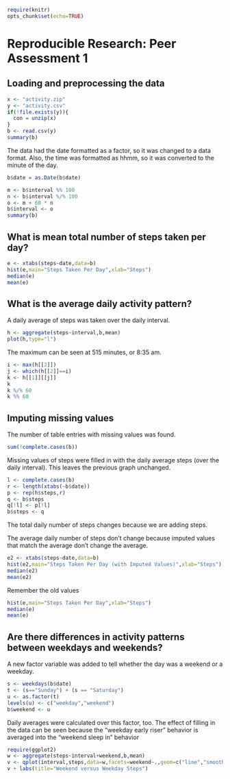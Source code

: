
```r
require(knitr)
opts_chunk$set(echo=TRUE)
```

# Reproducible Research: Peer Assessment 1

## Loading and preprocessing the data


```r
x <- "activity.zip"
y <- "activity.csv"
if(!file.exists(y)){
  con = unzip(x)
}
b <- read.csv(y)
summary(b)
```

The data had the date formatted as a factor, so it was changed to a data format.  Also, the time was formatted as hhmm, so it was converted to the minute of the day.

```r
b$date = as.Date(b$date)

m <- b$interval %% 100
n <- b$interval %/% 100
o <- m + 60 * n
b$interval <- o
summary(b)
```

## What is mean total number of steps taken per day?
```r
e <- xtabs(steps~date,data=b)
hist(e,main="Steps Taken Per Day",xlab="Steps")
median(e)
mean(e)
```

## What is the average daily activity pattern?

A daily average of steps was taken over the daily interval.
```r
h <- aggregate(steps~interval,b,mean)
plot(h,type="l")
```

The maximum can be seen at 515 minutes, or 8:35 am.
```r
i <- max(h[[2]])
j <- which(h[[2]]==i)
k <- h[[1]][[j]]
k
k %/% 60
k %% 60
```

## Imputing missing values

The number of table entries with missing values was found.
```r
sum(!complete.cases(b))
```

Missing values of steps were filled in with the daily average steps (over the daily interval).  This leaves the previous graph unchanged.
```r
l <- complete.cases(b)
r <- length(xtabs(~b$date))
p <- rep(h$steps,r)
q <- b$steps
q[!l] <- p[!l]
b$steps <- q
```

The total daily number of steps changes because we are adding steps.

The average daily number of steps don't change because imputed values that match the average don't change the average.

```r
e2 <- xtabs(steps~date,data=b)
hist(e2,main="Steps Taken Per Day (with Imputed Values)",xlab="Steps")
median(e2)
mean(e2)
```

Remember the old values

```r
hist(e,main="Steps Taken Per Day",xlab="Steps")
median(e)
mean(e)
```

## Are there differences in activity patterns between weekdays and weekends?

A new factor variable was added to tell whether the day was a weekend or a weekday.
```r
s <- weekdays(b$date)
t <- (s=="Sunday") + (s == "Saturday")
u <- as.factor(t)
levels(u) <- c("weekday","weekend")
b$weekend <- u
```

Daily averages were calculated over this factor, too.  The effect of filling in the data can be seen because the "weekday early riser" behavior is averaged into the "weekend sleep in" behavior

```r
require(ggplot2)
w <- aggregate(steps~interval+weekend,b,mean)
v <- qplot(interval,steps,data=w,facets=weekend~.,geom=c("line","smooth"))
v + labs(title="Weekend versus Weekday Steps")

```




